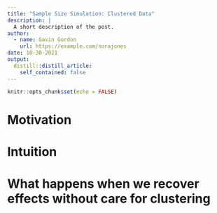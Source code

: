 ```yaml
---
title: "Sample Size Simulation: Clustered Data"
description: |
  A short description of the post.
author:
  - name: Gavin Gordon
    url: https://example.com/norajones
date: 10-30-2021
output:
  distill::distill_article:
    self_contained: false
---
```


```r
knitr::opts_chunk$set(echo = FALSE)
```

# Motivation

# Intuition 

# What happens when we recover effects without care for clustering 
